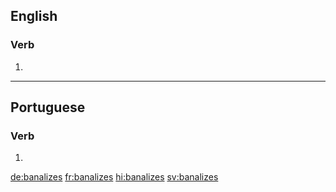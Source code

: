 ==English==

===Verb===
{{head|en|verb form}}

# {{en-third-person singular of|banalize}}

----

==Portuguese==

===Verb===
{{pt-verb-form}}

# {{pt-verb-form-of|banalizar}}

[[de:banalizes]]
[[fr:banalizes]]
[[hi:banalizes]]
[[sv:banalizes]]